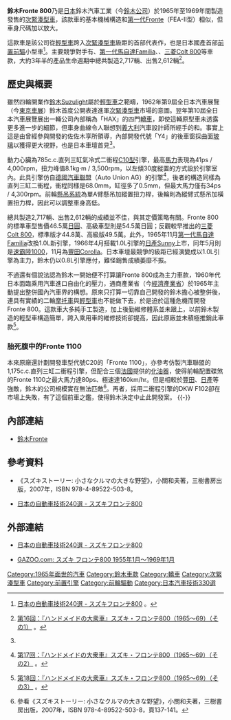 {{Infobox Automobile
|name          = 鈴木Fronte 800
|aka           = 
|image         = [[File:1965_Suzuki_Fronte_800.jpg|220px]]<br>[[File:Suzuki-Fronte800rear.JPG|220px]]
|manufacturer  = [[鈴木公司|鈴木汽車工業]]
|predecessor   = 
|successor     = 
|class         = [[次緊湊型車|次緊湊型車]]
|assembly      = 
|body_style    = 四門[[轎車|轎車]]
|production    = 1965年-1969年
|layout        = [[前置前驅|前置前驅]]
|transmission  = 四速手動排檔
|engine        = 785c.c.直列三缸氣冷式二衝程[[鈴木引擎列表#直列三缸|C10型]]引擎
|wheelbase     = 2,200mm
|length        = 3,870mm
|width         = 1,480mm
|height        = 1,360mm
|weight        = 770kg
|ftrack        = 1,240mm
|rtrack        = 1,200mm
|fuel_economy  = 
|fuel_capacity = 
|related       = [[鈴木Fronte|鈴木Fronte]]
|similar       =
|designer      = 佐佐木享
}}

'''鈴木Fronte 800'''乃是[[日本|日本]]鈴木汽車工業（今[[鈴木公司|鈴木公司]]）於1965年至1969年間製造發售的[[次緊湊型車|次緊湊型車]]，該款車的基本機械構造和[[鈴木Fronte#第一代TLA/FEA/FEA-II型（1962年-1967年）|第一代Fronte]]（FEA-II型）相似，但車身尺碼加以放大。

這款車是該公司從[[輕型車|輕型車]]跨入[[次緊湊型車|次緊湊型車]]級距的首部代表作，也是日本國產首部[[前置前驅|前置前驅]]小型車<ref>{{ja}}[http://www.jsae.or.jp/autotech/data/1-38.html 日本の自動車技術240選 - スズキフロンテ800] {{Wayback|url=http://www.jsae.or.jp/autotech/data/1-38.html |date=20160211151550 }}。</ref>。主要競爭對手有{{link-ja|豐田Publica|トヨタ・パブリカ|第一代豐田Publica}}、[[馬自達323#第一代（1963年-1968年）|第一代馬自達Familia]]、{{link-ja|大發Compagno|ダイハツ・コンパーノ}}、[[三菱Colt_800|三菱Colt 800]]等車款，大約3年半的產品生命週期中總共製造2,717輛、出售2,612輛<ref name="#1">{{ja}}[http://www.webcg.net/articles/-/11534 第16回：『ハンドメイドの大衆車』スズキ・フロンテ800（1965〜69）（その1）] {{Wayback|url=http://www.webcg.net/articles/-/11534 |date=20180814154203 }}。</ref>。

== 歷史與概要 ==
雖然四輪開業作[[鈴木Suzulight|鈴木Suzulight]]屬於[[輕型車|輕型車]]之範疇，1962年第9屆全日本汽車展覽（今[[東京車展|東京車展]]）鈴木首度公開表達進軍[[次緊湊型車|次緊湊型車]]市場的意圖。翌年第10屆全日本汽車展覽展出一輛公司內部稱為「HAX」的四門[[轎車|轎車]]，即使這輛原型車未透露更多進一步的細節，但車身曲線令人聯想到[[義大利|義大利]]汽車設計師{{link-en|皮耶特羅·福魯瓦|Pietro Frua}}所經手的{{link-en|瑪莎拉蒂Quattroporte|Maserati Quattroporte}}和{{link-en|格拉斯1700|Glas 1700}}。事實上這是由曾經參與開發{{link-ja|鈴木K系列機車|スズキ・K|鈴木Colleda Seltwin SB}}的佐佐木享所領導，內部開發代號「Y4」的後車窗採曲面[[玻璃|玻璃]]以獲得更大視野，也是日本車壇首見<ref name="#1"/>。

動力心臟為785c.c.直列三缸氣冷式二衝程[[鈴木引擎列表#直列三缸|C10型]]引擎，最高[[馬力|馬力]]表現為41ps / 4,000rpm，扭力峰值8.1kg·m / 3,500rpm，以左傾30度縱置的方式設於引擎室內。此具引擎仿自[[德國|德國]][[汽車聯盟|汽車聯盟]]（Auto Union AG）的{{link-en|DKW Junior|DKW Junior}}引擎<ref>{{ja}}[http://www.webcg.net/articles/-/11533 第17回：『ハンドメイドの大衆車』スズキ・フロンテ800（1965〜69）（その2）] {{Wayback|url=http://www.webcg.net/articles/-/11533 |date=20180814164321 }}。</ref>，後者的構造同樣為直列三缸二衝程，衝程同樣是68.0mm，缸徑多了0.5mm，但最大馬力僅有34ps / 4,300rpm。前輪[[懸吊系統|懸吊系統]]為單A臂懸吊加縱置扭力桿，後輪則為縱臂式懸吊加橫置扭力桿，因此可以調整車身高低。

總共製造2,717輛、出售2,612輛的成績並不佳，與其定價策略有關。Fronte 800的標準車型售價46.5萬[[日圓|日圓]]、高級車型則是54.5萬日圓；反觀較早推出的[[三菱Colt_800|三菱Colt 800]]，標準版才44.8萬、高級版49.5萬。此外，1965年11月[[馬自達323#第一代（1963年-1968年）|第一代馬自達Familia]]改換1.0L新引擎，1966年4月搭載1.0L引擎的[[日產Sunny|日產Sunny]]上市，同年5月則是[[速霸陸1000|速霸陸1000]]，11月為[[丰田卡罗拉#第一代（E10）|豐田Corolla]]。日本車壇最競爭的級距已經演變成以1.0L引擎為主力，鈴木仍以0.8L引擎應付，難怪銷售成績萎靡不振。

不過還有個說法認為鈴木一開始便不打算讓Fronte 800成為主力車款，1960年代日本面臨乘用汽車進口自由化的壓力，通商產業省（今[[經濟產業省|經濟產業省]]）於1965年主動提出整併國內汽車界的構想。原來只打算一切靠自己開發的鈴木擔心被整併後，連具有實績的二輪[[摩托車|摩托車]]與[[輕型車|輕型車]]也不能做下去，於是迫於這種危機而開發Fronte 800。這款車大多純手工製造，加上後勤維修體系並未跟上，以前鈴木製造的輕型車構造簡單，跨入乘用車的維修技術卻提高，因此原廠並未積極推銷此車款<ref>{{ja}}[http://www.webcg.net/articles/-/11532 第18回：『ハンドメイドの大衆車』スズキ・フロンテ800（1965〜69）（その3）] {{Wayback|url=http://www.webcg.net/articles/-/11532 |date=20180809230900 }}。</ref>。

=== 胎死腹中的Fronte 1100 ===
本來原廠還計劃開發車型代號C20的「Fronte 1100」，亦參考仿製汽車聯盟{{link-en|DKW F102|DKW F102}}的1,175c.c.直列三缸二衝程引擎，但配合三個[[法國|法國]]{{link-en|Solex|Solex}}提供的[[化油器|化油器]]，使得前輪配置碟煞的Fronte 1100之最大馬力達80ps、極速達160km/hr。但是相較於[[豐田汽車|豐田]]、[[日產汽車|日產]]等強敵，鈴木的公司規模實在無法匹敵<ref>參看《スズキストーリー: 小さなクルマの大きな野望》，小關和夫著，三樹書房出版，2007年，ISBN 978-4-89522-503-8，頁137-141。</ref>。再者，採用二衝程引擎的DKW F102卻在市場上失敗，有了這個前車之鑑，使得鈴木決定中止此開發案。
{{-}}

== 內部連結 ==
* [[鈴木Fronte|鈴木Fronte]]
 
== 參考資料 ==
* 《スズキストーリー: 小さなクルマの大きな野望》，小關和夫著，三樹書房出版，2007年，ISBN 978-4-89522-503-8。
* {{ja}}[https://web.archive.org/web/20160211151550/http://www.jsae.or.jp/autotech/data/1-38.html 日本の自動車技術240選 - スズキフロンテ800]
{{reflist}}

== 外部連結 ==
* {{ja}}[https://web.archive.org/web/20160211151550/http://www.jsae.or.jp/autotech/data/1-38.html 日本の自動車技術240選 - スズキフロンテ800]
* {{ja}}[https://web.archive.org/web/20131224110138/http://gazoo.com/car/newcar/vehicle_info/Pages/detail.aspx?MAKER_CD=I&CARTYPE_CD=A11&GENERATION=-1&CARNAME=%E3%83%95%E3%83%AD%E3%83%B3%E3%83%86800 GAZOO.com: スズキ フロンテ800 1955年1月～1969年1月]

{{Suzuki timeline 1955–1989}}

[[Category:1965年面世的汽車|Category:1965年面世的汽車]]
[[Category:鈴木車款|Category:鈴木車款]]
[[Category:轎車|Category:轎車]]
[[Category:次緊湊型車|Category:次緊湊型車]]
[[Category:前置引擎|Category:前置引擎]]
[[Category:前輪驅動|Category:前輪驅動]]
[[Category:日本汽車技術330選|Category:日本汽車技術330選]]